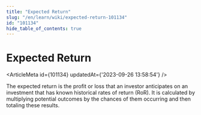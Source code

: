 ```yaml
---
title: "Expected Return"
slug: "/en/learn/wiki/expected-return-101134"
id: "101134"
hide_table_of_contents: true
---
```



# Expected Return

<ArticleMeta id={101134} updatedAt={'2023-09-26 13:58:54'} />
<div className='border-solid border-b border-t-0 my-4 border-[var(--ifm-color-gray-300)]' />

The expected return is the profit or loss that an investor anticipates on an investment that has known historical rates of return (RoR). It is calculated by multiplying potential outcomes by the chances of them occurring and then totaling these results.

